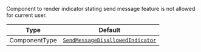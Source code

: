 Component to render indicator stating send message feature is not allowed for current user.

| Type          | Default                                                                                             |
| ------------- | --------------------------------------------------------------------------------------------------- |
| ComponentType | [`SendMessageDisallowedIndicator`](../../../../ui-components/send-message-disallowed-indicator.mdx) |
